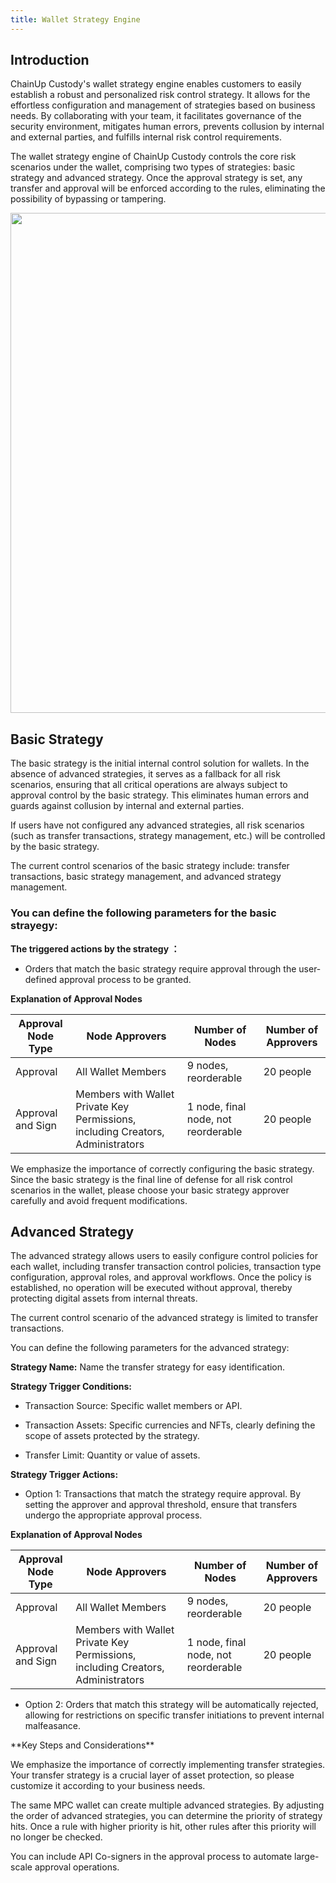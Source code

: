 ```yaml
---
title: Wallet Strategy Engine 
---
```


## Introduction
ChainUp Custody's wallet strategy engine enables customers to easily establish a robust and personalized risk control strategy. It allows for the effortless configuration and management of strategies based on business needs. By collaborating with your team, it facilitates governance of the security environment, mitigates human errors, prevents collusion by internal and external parties, and fulfills internal risk control requirements.

The wallet strategy engine of ChainUp Custody controls the core risk scenarios under the wallet, comprising two types of strategies: basic strategy and advanced strategy. Once the approval strategy is set, any transfer and approval will be enforced according to the rules, eliminating the possibility of bypassing or tampering.


<div className="w-full flex items-center justify-center">
    <img src="/en/images/help-center/strategy-engine1en.PNG" width="800"/>
</div>





## Basic Strategy

The basic strategy is the initial internal control solution for wallets. In the absence of advanced strategies, it serves as a fallback for all risk scenarios, ensuring that all critical operations are always subject to approval control by the basic strategy. This eliminates human errors and guards against collusion by internal and external parties.

If users have not configured any advanced strategies, all risk scenarios (such as transfer transactions, strategy management, etc.) will be controlled by the basic strategy.


 
<Note>
The current control scenarios of the basic strategy include: transfer transactions, basic strategy management, and advanced strategy management.


 
</Note>

### You can define the following parameters for the basic strayegy:
 
**The triggered actions by the strategy ：**

* Orders that match the basic strategy require approval through the user-defined approval process to be granted.




**Explanation of Approval Nodes**



| Approval Node Type | Node Approvers | Number of Nodes | Number of Approvers |
| ------- | ------- |------- |------ |
| Approval | All Wallet Members | 9 nodes, reorderable | 20 people |
| Approval and Sign | Members with Wallet Private Key Permissions, including Creators, Administrators | 1 node, final node, not reorderable | 20 people |

<Warning>
We emphasize the importance of correctly configuring the basic strategy. Since the basic strategy is the final line of defense for all risk control scenarios in the wallet, please choose your basic strategy approver carefully and avoid frequent modifications.


 </Warning>

## Advanced Strategy
 
The advanced strategy allows users to easily configure control policies for each wallet, including transfer transaction control policies, transaction type configuration, approval roles, and approval workflows. Once the policy is established, no operation will be executed without approval, thereby protecting digital assets from internal threats.


 <Note>
The current control scenario of the advanced strategy is limited to transfer transactions.

 
</Note>

  

You can define the following parameters for the advanced strategy:
 
**Strategy Name:** Name the transfer strategy for easy identification.
 
**Strategy Trigger Conditions:**
 
* Transaction Source: Specific wallet members or API.

* Transaction Assets: Specific currencies and NFTs, clearly defining the scope of assets protected by the strategy.

* Transfer Limit: Quantity or value of assets.
 
**Strategy Trigger Actions:**
 
* Option 1: Transactions that match the strategy require approval. By setting the approver and approval threshold, ensure that transfers undergo the appropriate approval process.
 
**Explanation of Approval Nodes**

| Approval Node Type | Node Approvers | Number of Nodes | Number of Approvers |
| ------- | ------- |------- |------ |
| Approval | All Wallet Members | 9 nodes, reorderable | 20 people |
| Approval and Sign | Members with Wallet Private Key Permissions, including Creators, Administrators | 1 node, final node, not reorderable | 20 people |


 
* Option 2: Orders that match this strategy will be automatically rejected, allowing for restrictions on specific transfer initiations to prevent internal malfeasance.

<Warning>
**Key Steps and Considerations**

We emphasize the importance of correctly implementing transfer strategies. Your transfer strategy is a crucial layer of asset protection, so please customize it according to your business needs.

The same MPC wallet can create multiple advanced strategies. By adjusting the order of advanced strategies, you can determine the priority of strategy hits. Once a rule with higher priority is hit, other rules after this priority will no longer be checked.

You can include API Co-signers in the approval process to automate large-scale approval operations.
</Warning>